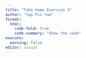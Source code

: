 ```yaml
---
title: "Take Home Exercise 3"
author: "Yap Pin Yaw"
format:
  html:
    code-fold: true
    code-summary: "Show the code"
execute: 
  warning: false
editor: visual
---
```


